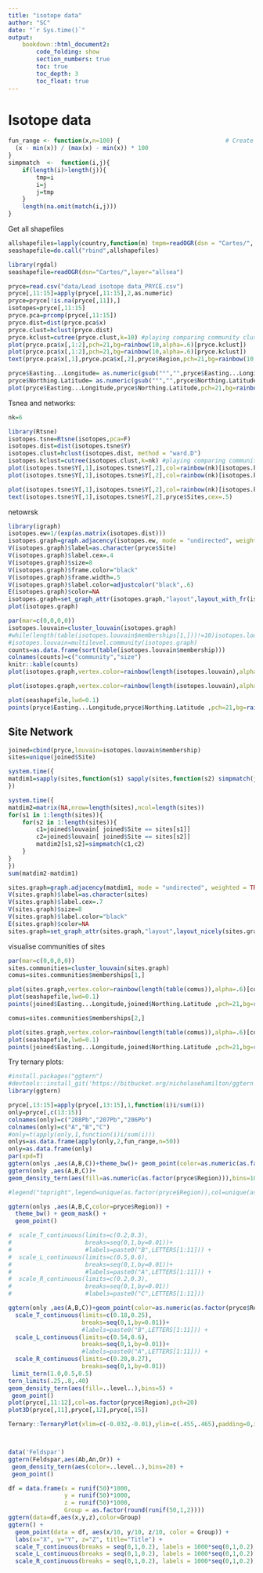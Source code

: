 ```yaml
---
title: "isotope data"
author: "SC"
date: "`r Sys.time()`"
output: 
    bookdown::html_document2:
        code_folding: show
        section_numbers: true
        toc: true
        toc_depth: 3
        toc_float: true
---
```


# Isotope data

```r
fun_range <- function(x,n=100) {                              # Create user-defined function
  (x - min(x)) / (max(x) - min(x)) * 100
}
simpmatch  <-  function(i,j){
    if(length(i)>length(j)){
        tmp=i
        i=j
        j=tmp
    }
    length(na.omit(match(i,j)))
}
```
Get all shapefiles
```r
allshapefiles=lapply(country,function(m) tmpm=readOGR(dsn = "Cartes/", layer=paste0(m,"_adm0") ))
seashapefile=do.call("rbind",allshapefiles)
```

```r
library(rgdal)
seashapefile=readOGR(dsn="Cartes/",layer="allsea")
```

```r
pryce=read.csv("data/Lead isotope data_PRYCE.csv")
pryce[,11:15]=apply(pryce[,11:15],2,as.numeric)
pryce=pryce[!is.na(pryce[,11]),]
isotopes=pryce[,11:15]
pryce.pca=prcomp(pryce[,11:15])
pryce.dist=dist(pryce.pca$x)
pryce.clust=hclust(pryce.dist)
pryce.kclust=cutree(pryce.clust,k=10) #playing comparing community cluster vs simple hierarchical clustering
plot(pryce.pca$x[,1:2],pch=21,bg=rainbow(10,alpha=.6)[pryce.kclust])
plot(pryce.pca$x[,1:2],pch=21,bg=rainbow(10,alpha=.6)[pryce.kclust])
text(pryce.pca$x[,1],pryce.pca$x[,2],pryce$Region,pch=21,bg=rainbow(10,alpha=.6)[pryce.kclust],cex=.4)

pryce$Easting...Longitude= as.numeric(gsub("°","",pryce$Easting...Longitude))
pryce$Northing.Latitude= as.numeric(gsub("°","",pryce$Northing.Latitude))
plot(pryce$Easting...Longitude,pryce$Northing.Latitude,pch=21,bg=rainbow(10,alpha=.6)[pryce.kclust])


```

Tsnea and networks:
```r
nk=6

library(Rtsne)
isotopes.tsne=Rtsne(isotopes,pca=F)
isotopes.dist=dist(isotopes.tsne$Y)
isotopes.clust=hclust(isotopes.dist, method = "ward.D")
isotopes.kclust=cutree(isotopes.clust,k=nk) #playing comparing community cluster vs simple hierarchical clustering
plot(isotopes.tsne$Y[,1],isotopes.tsne$Y[,2],col=rainbow(nk)[isotopes.kclust],pch=20,xlab="PC1",ylab="PC2")
plot(isotopes.tsne$Y[,1],isotopes.tsne$Y[,2],col=rainbow(nk)[isotopes.kclust],pch=20,xlab="PC1",ylab="PC2",main="tSNE")

plot(isotopes.tsne$Y[,1],isotopes.tsne$Y[,2],col=rainbow(nk)[isotopes.kclust],pch=20,main="tSNE")
text(isotopes.tsne$Y[,1],isotopes.tsne$Y[,2],pryce$Sites,cex=.5)
```

netowrsk

```r
library(igraph)
isotopes.ew=1/(exp(as.matrix(isotopes.dist)))
isotopes.graph=graph.adjacency(isotopes.ew, mode = "undirected", weighted = TRUE, diag = FALSE)
V(isotopes.graph)$label=as.character(pryce$Site)
V(isotopes.graph)$label.cex=.4
V(isotopes.graph)$size=8
V(isotopes.graph)$frame.color="black"
V(isotopes.graph)$frame.width=.5
V(isotopes.graph)$label.color=adjustcolor("black",.6)
E(isotopes.graph)$color=NA
isotopes.graph=set_graph_attr(isotopes.graph,"layout",layout_with_fr(isotopes.graph))
plot(isotopes.graph)
```

```r
par(mar=c(0,0,0,0))
isotopes.louvain=cluster_louvain(isotopes.graph)
#while(length(table(isotopes.louvain$memberships[1,]))!=10)isotopes.louvain=cluster_louvain(isotopes.graph)
#isotopes.louvain=multilevel.community(isotopes.graph)
counts=as.data.frame(sort(table(isotopes.louvain$membership)))
colnames(counts)=c("community","size")
knitr::kable(counts)
plot(isotopes.graph,vertex.color=rainbow(length(isotopes.louvain),alpha=.6)[isotopes.louvain$membership])

plot(isotopes.graph,vertex.color=rainbow(length(isotopes.louvain),alpha=.6)[isotopes.louvain$membership],vertex.label=paste(pryce$Site,pryce$relative.period,sep="-"))

plot(seashapefile,lwd=0.1)
points(pryce$Easting...Longitude,pryce$Northing.Latitude ,pch=21,bg=rainbow(length(isotopes.louvain),alpha=.6)[isotopes.louvain$membership])
```

## Site Network

```r
joined=cbind(pryce,louvain=isotopes.louvain$membership)
sites=unique(joined$Site)

system.time({
matdim1=sapply(sites,function(s1) sapply(sites,function(s2) simpmatch(joined$louvain[ joined$Site == s1],joined$louvain[ joined$Site == s2])))
})

system.time({
matdim2=matrix(NA,nrow=length(sites),ncol=length(sites))
for(s1 in 1:length(sites)){
    for(s2 in 1:length(sites)){
        c1=joined$louvain[ joined$Site == sites[s1]]
        c2=joined$louvain[ joined$Site == sites[s2]]
        matdim2[s1,s2]=simpmatch(c1,c2)
    }
}
})
sum(matdim2-matdim1)

sites.graph=graph.adjacency(matdim1, mode = "undirected", weighted = TRUE, diag = FALSE)
V(sites.graph)$label=as.character(sites)
V(sites.graph)$label.cex=.7
V(sites.graph)$size=8
V(sites.graph)$label.color="black"
E(sites.graph)$color=NA
sites.graph=set_graph_attr(sites.graph,"layout",layout_nicely(sites.graph))

```

visualise  communities of sites

```r
par(mar=c(0,0,0,0))
sites.communities=cluster_louvain(sites.graph)
comus=sites.communities$memberships[1,]

plot(sites.graph,vertex.color=rainbow(length(table(comus)),alpha=.6)[comus])
plot(seashapefile,lwd=0.1)
points(joined$Easting...Longitude,joined$Northing.Latitude ,pch=21,bg=rainbow(length(table(comus)),alpha=.6)[comus])

comus=sites.communities$memberships[2,]

plot(sites.graph,vertex.color=rainbow(length(table(comus)),alpha=.6)[comus])
plot(seashapefile,lwd=0.1)
points(joined$Easting...Longitude,joined$Northing.Latitude ,pch=21,bg=rainbow(length(table(comus)),alpha=.6)[comus])

```

Try ternary plots:

```r
#install.packages("ggtern")
#devtools::install_git('https://bitbucket.org/nicholasehamilton/ggtern')
library(ggtern)

pryce[,13:15]=apply(pryce[,13:15],1,function(i)i/sum(i))
only=pryce[,c(13:15)]
colnames(only)=c("208Pb","207Pb","206Pb")
colnames(only)=c("A","B","C")
#only=t(apply(only,1,function(i)i/sum(i)))
onlys=as.data.frame(apply(only,2,fun_range,n=50))
only=as.data.frame(only)
par(xpd=T)
ggtern(onlys ,aes(A,B,C))+theme_bw()+ geom_point(color=as.numeric(as.factor(pryce$Region)))+geom_mask()
ggtern(only ,aes(A,B,C))+
geom_density_tern(aes(fill=as.numeric(as.factor(pryce$Region))),bins=10) + geom_point(color=as.numeric(as.factor(pryce$Region)))

#legend("topright",legend=unique(as.factor(pryce$Region)),col=unique(as.numeric(as.factor(pryce$Region))))

ggtern(onlys ,aes(A,B,C,color=pryce$Region)) +
  theme_bw() + geom_mask() +
  geom_point()


```

```r

#  scale_T_continuous(limits=c(0.2,0.3),
#                     breaks=seq(0,1,by=0.01))+
#                     #labels=paste0("B",LETTERS[1:11])) + 
#  scale_L_continuous(limits=c(0.5,0.6),
#                     breaks=seq(0,1,by=0.01))+
#                     #labels=paste0("A",LETTERS[1:11])) + 
#  scale_R_continuous(limits=c(0.2,0.3),
#                     breaks=seq(0,1,by=0.01))
#                     #labels=paste0("C",LETTERS[1:11]))

ggtern(only ,aes(A,B,C))+geom_point(color=as.numeric(as.factor(pryce$Region)))+
  scale_T_continuous(limits=c(0.18,0.25),
                     breaks=seq(0,1,by=0.01))+
                     #labels=paste0("B",LETTERS[1:11])) + 
  scale_L_continuous(limits=c(0.54,0.6),
                     breaks=seq(0,1,by=0.01))+
                     #labels=paste0("A",LETTERS[1:11])) + 
  scale_R_continuous(limits=c(0.20,0.27),
                     breaks=seq(0,1,by=0.01))
 limit_tern(1.0,0.5,0.5)
tern_limits(.25,.8,.40)
geom_density_tern(aes(fill=..level..),bins=5) +
 geom_point()
plot(pryce[,11:12],col=as.factor(pryce$Region),pch=20)
plot3D(pryce[,11],pryce[,12],pryce[,15])

Ternary::TernaryPlot(xlim=c(-0.032,-0.01),ylim=c(.455,.465),padding=0,isometric=F)



data('Feldspar')
ggtern(Feldspar,aes(Ab,An,Or)) + 
 geom_density_tern(aes(color=..level..),bins=20) +
 geom_point()

df = data.frame(x = runif(50)*1000,
                y = runif(50)*1000,
                z = runif(50)*1000,
                Group = as.factor(round(runif(50,1,2))))
ggtern(data=df,aes(x,y,z),color=Group)
ggtern() + 
  geom_point(data = df, aes(x/10, y/10, z/10, color = Group)) + 
  labs(x="X", y="Y", z="Z", title="Title") +
  scale_T_continuous(breaks = seq(0,1,0.2), labels = 1000*seq(0,1,0.2)) +
  scale_L_continuous(breaks = seq(0,1,0.2), labels = 1000*seq(0,1,0.2)) +
  scale_R_continuous(breaks = seq(0,1,0.2), labels = 1000*seq(0,1,0.2))
```

